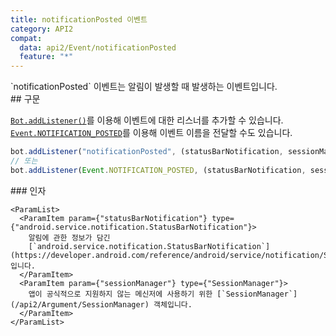```yaml
---
title: notificationPosted 이벤트
category: API2
compat:
  data: api2/Event/notificationPosted
  feature: "*"
---
```


<Section>
  `notificationPosted` 이벤트는 알림이 발생할 때 발생하는 이벤트입니다.
</Section>
<Section>
  ## 구문

  [`Bot.addListener()`](/api2/Object/Bot/addListener)를 이용해 이벤트에 대한 리스너를 추가할 수 있습니다.
  [`Event.NOTIFICATION_POSTED`](/api2/Object/Event/NOTIFICATION_POSTED)를 이용해 이벤트 이름을 전달할 수도 있습니다.
  ~~~js
  bot.addListener("notificationPosted", (statusBarNotification, sessionManager) => {});
  // 또는
  bot.addListener(Event.NOTIFICATION_POSTED, (statusBarNotification, sessionManager) => {});
  ~~~

  <Section>
    ### 인자

    <ParamList>
      <ParamItem param={"statusBarNotification"} type={"android.service.notification.StatusBarNotification"}>
        알림에 관한 정보가 담긴
        [`android.service.notification.StatusBarNotification`](https://developer.android.com/reference/android/service/notification/StatusBarNotification)입니다.
      </ParamItem>
      <ParamItem param={"sessionManager"} type={"SessionManager"}>
        앱이 공식적으로 지원하지 않는 메신저에 사용하기 위한 [`SessionManager`](/api2/Argument/SessionManager) 객체입니다.
      </ParamItem>
    </ParamList>
  </Section>
</Section>
